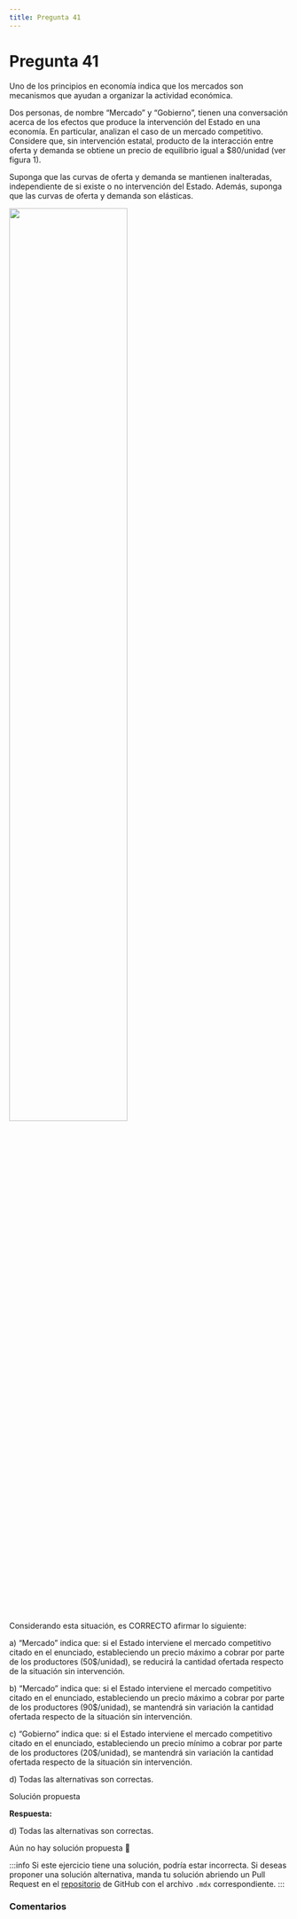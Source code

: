 ```yaml
---
title: Pregunta 41
---
```



# Pregunta 41

Uno de los principios en economía indica que los mercados son mecanismos que ayudan a organizar
la actividad económica.

Dos personas, de nombre “Mercado” y “Gobierno”, tienen una conversación acerca de los efectos
que produce la intervención del Estado en una economía. En particular, analizan el caso de un
mercado competitivo. Considere que, sin intervención estatal, producto de la interacción entre
oferta y demanda se obtiene un precio de equilibrio igual a \$80/unidad (ver figura 1).

Suponga que las curvas de oferta y demanda se mantienen inalteradas, independiente de si existe
o no intervención del Estado. Además, suponga que las curvas de oferta y demanda son elásticas.

<Image
  src="engineering/economics/exercises/2025-2/p41/image.png"
  width="65%"
/>

Considerando esta situación, es CORRECTO afirmar lo siguiente:

a) “Mercado” indica que: si el Estado interviene el mercado competitivo citado en el
enunciado, estableciendo un precio máximo a cobrar por parte de los productores
(50$/unidad), se reducirá la cantidad ofertada respecto de la situación sin intervención.

b) “Mercado” indica que: si el Estado interviene el mercado competitivo citado en el
enunciado, estableciendo un precio máximo a cobrar por parte de los productores
(90$/unidad), se mantendrá sin variación la cantidad ofertada respecto de la situación sin
intervención.

c) “Gobierno” indica que: si el Estado interviene el mercado competitivo citado en el
enunciado, estableciendo un precio mínimo a cobrar por parte de los productores
(20$/unidad), se mantendrá sin variación la cantidad ofertada respecto de la situación sin
intervención.

d) Todas las alternativas son correctas.

<MDXDetails>
<summary>Solución propuesta</summary>

<div className="exercise">

**Respuesta:**

d) Todas las alternativas son correctas.

Aún no hay solución propuesta 🥲
</div>

:::info
Si este ejercicio tiene una solución, podría estar incorrecta. Si deseas proponer una solución alternativa, manda tu solución abriendo
un Pull Request en el [repositorio](https://github.com/crow-rojas/apuntes-fundamentals/pulls) de GitHub con el archivo
`.mdx` correspondiente.
:::

</MDXDetails>

### Comentarios

<Disqus
  url="https://crow-rojas.github.io/apuntes-fundamentals/docs/mathematics/calculus-1-2-3/exercises/2019-2/p01"
  identifier="docs/mathematics/calculus-1-2-3/exercises/2019-2/p01"
  title="2019-2 Cálculo I, II y III - Pregunta 01"
/>
